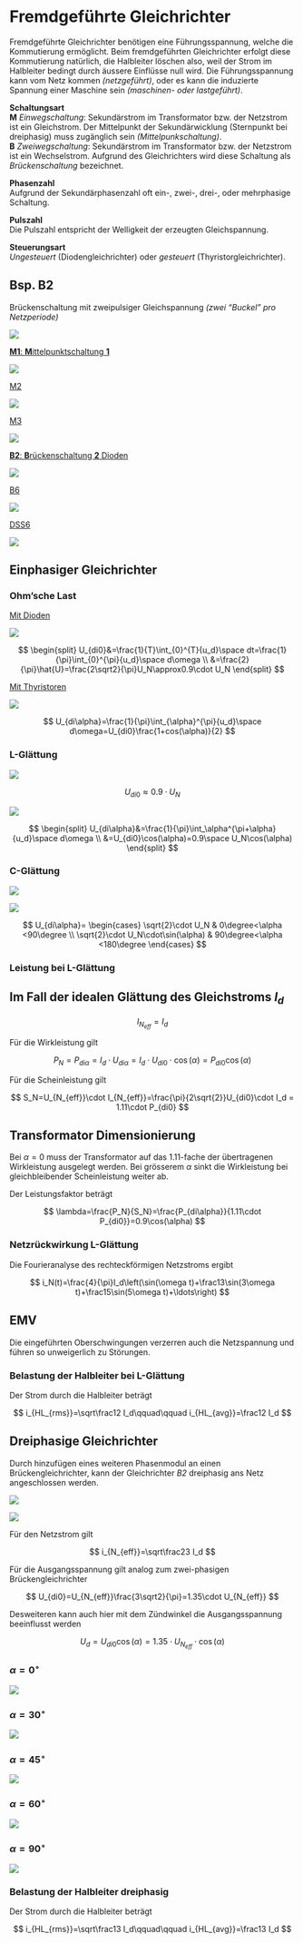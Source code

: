 # Fremdgeführte Gleichrichter

Fremdgeführte Gleichrichter benötigen eine Führungsspannung, welche die Kommutierung ermöglicht. Beim fremdgeführten Gleichrichter erfolgt diese Kommutierung natürlich, die Halbleiter löschen also, weil der Strom im Halbleiter bedingt durch äussere Einflüsse null wird. Die Führungsspannung kann vom Netz kommen *(netzgeführt)*, oder es kann die induzierte Spannung einer Maschine sein *(maschinen- oder lastgeführt)*.

**Schaltungsart\
M** *Einwegschaltung*: Sekundärstrom im Transformator bzw. der Netzstrom ist ein Gleichstrom. Der Mittelpunkt der Sekundärwicklung (Sternpunkt bei dreiphasig) muss zugänglich sein *(Mittelpunkschaltung)*.\
**B** *Zweiwegschaltung*: Sekundärstrom im Transformator bzw. der Netzstrom ist ein Wechselstrom. Aufgrund des Gleichrichters wird diese Schaltung als *Brückenschaltung* bezeichnet.

**Phasenzahl**\
Aufgrund der Sekundärphasenzahl oft ein-, zwei-, drei-, oder mehrphasige Schaltung.

**Pulszahl**\
Die Pulszahl entspricht der Welligkeit der erzeugten Gleichspannung.

**Steuerungsart\
***Ungesteuert* (Diodengleichrichter) oder *gesteuert* (Thyristorgleichrichter).

::: callout-note
## Bsp. **B2**

Brückenschaltung mit zweipulsiger Gleichspannung *(zwei "Buckel" pro Netzperiode)*

![](images/paste-1.png){}
:::

[**M1**: **M**ittelpunktschaltung **1**]{.underline}

![](images/paste-2.png)

[M2]{.underline}

![](images/paste-4.png)

[M3]{.underline}

![](images/paste-5.png)

[**B2**: **B**rückenschaltung **2** Dioden]{.underline}

![](images/paste-6.png)

[B6]{.underline}

![](images/paste-7.png)

[DSS6]{.underline}

![](images/paste-8.png)

## Einphasiger Gleichrichter

### Ohm'sche Last

[Mit Dioden]{.underline}

![](images/paste-9.png)

$$
\begin{split}
U_{di0}&=\frac{1}{T}\int_{0}^{T}{u_d}\space dt=\frac{1}{\pi}\int_{0}^{\pi}{u_d}\space d\omega \\
  &=\frac{2}{\pi}\hat{U}=\frac{2\sqrt2}{\pi}U_N\approx0.9\cdot U_N
\end{split}
$$

[Mit Thyristoren]{.underline}

![](images/paste-10.png)

$$
U_{di\alpha}=\frac{1}{\pi}\int_{\alpha}^{\pi}{u_d}\space d\omega=U_{di0}\frac{1+cos(\alpha)}{2}
$$

### L-Glättung

![](images/paste-11.png)

$$
U_{di0}\approx0.9\cdot U_N
$$

![](images/paste-12.png)

$$
\begin{split}
U_{di\alpha}&=\frac{1}{\pi}\int_\alpha^{\pi+\alpha}{u_d}\space d\omega \\
  &=U_{di0}\cos(\alpha)=0.9\space U_N\cos(\alpha)
\end{split}
$$

### C-Glättung

![](images/paste-15.png)                            
                                                    
![](images/paste-16.png)                            

$$                                                  
U_{di\alpha}=                                       
\begin{cases}                                       
\sqrt{2}\cdot U_N & 0\degree<\alpha <90\degree \\
\sqrt{2}\cdot U_N\cdot\sin(\alpha) & 90\degree<\alpha <180\degree
\end{cases}
$$

### Leistung bei L-Glättung

::: callout-important
## Im Fall der idealen Glättung des Gleichstroms $I_d$

$$
I_{N_{eff}}=I_d
$$
:::

Für die Wirkleistung gilt

$$
P_N = P_{di\alpha} = I_d\cdot U_{di\alpha} = I_d\cdot U_{di0}\cdot\cos(\alpha)=P_{di0}\cos(\alpha)
$$

Für die Scheinleistung gilt

$$
S_N=U_{N_{eff}}\cdot I_{N_{eff}}=\frac{\pi}{2\sqrt{2}}U_{di0}\cdot I_d = 1.11\cdot P_{di0}
$$

::: callout-tip
## Transformator Dimensionierung

Bei $\alpha = 0$ muss der Transformator auf das $1.11$-fache der übertragenen Wirkleistung ausgelegt werden. Bei grösserem $\alpha$ sinkt die Wirkleistung bei gleichbleibender Scheinleistung weiter ab.
:::

Der Leistungsfaktor beträgt

$$
\lambda=\frac{P_N}{S_N}=\frac{P_{di\alpha}}{1.11\cdot P_{di0}}=0.9\cos(\alpha)
$$

### Netzrückwirkung L-Glättung

Die Fourieranalyse des rechteckförmigen Netzstroms ergibt

$$
i_N(t)=\frac{4}{\pi}I_d\left(\sin(\omega t)+\frac13\sin(3\omega t)+\frac15\sin(5\omega t)+\ldots\right)
$$

::: callout-warning
## EMV

Die eingeführten Oberschwingungen verzerren auch die Netzspannung und führen so unweigerlich zu Störungen.
:::

### Belastung der Halbleiter bei L-Glättung

Der Strom durch die Halbleiter beträgt

$$
i_{HL_{rms}}=\sqrt\frac12 I_d\qquad\qquad i_{HL_{avg}}=\frac12 I_d
$$

## Dreiphasige Gleichrichter

Durch hinzufügen eines weiteren Phasenmodul an einen Brückengleichrichter, kann der Gleichrichter *B2* dreiphasig ans Netz angeschlossen werden.

![](images/paste-18.png)

![](images/paste-17.png)

Für den Netzstrom gilt

$$
i_{N_{eff}}=\sqrt\frac23 I_d
$$

Für die Ausgangsspannung gilt analog zum zwei-phasigen Brückengleichrichter

$$
U_{di0}=U_{N_{eff}}\frac{3\sqrt2}{\pi}=1.35\cdot U_{N_{eff}}
$$

Desweiteren kann auch hier mit dem Zündwinkel die Ausgangsspannung beeinflusst werden

$$
U_d=U_{di0}\cos(\alpha)=1.35\cdot U_{N_{eff}}\cdot\cos(\alpha)
$$

### $\alpha=0^\circ$

![](images/paste-19.png)

### $\alpha=30^\circ$

![](images/paste-20.png)

### $\alpha=45^\circ$

![](images/paste-21.png)

### $\alpha=60^\circ$

![](images/paste-22.png)

### $\alpha=90^\circ$

![](images/paste-23.png)

### Belastung der Halbleiter dreiphasig

Der Strom durch die Halbleiter beträgt

$$
i_{HL_{rms}}=\sqrt\frac13 I_d\qquad\qquad i_{HL_{avg}}=\frac13 I_d
$$